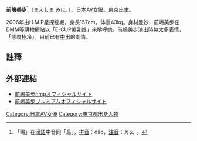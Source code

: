 {{AV女優|
|モデル名=前嶋 美歩
|ふりがな=まえしま みほ
|画像ファイル=
|別名=
|愛称=
|生年=1986
|生月=7
|生日=26
|出身地={{JPN}}・[[東京都|東京都]]
|血液型=O型
|時点=
|身長=154
|体重=43
|バスト=88
|ウエスト=58
|ヒップ=83
|カップ=E-65
|股下=
|靴=
|身体備考=
|ジャンル=
|AV出演期間=2006年-
|活動備考=
|他の活動=
|その他=
}}
'''前嶋美步'''<ref>「嶋」在[[漢語|漢語]]中音同「島」，[[漢語拼音|拼音]]：dǎo，[[注音符號|注音]]：ㄉㄠˇ。</ref>（まえしま みほ、{{bd|1986年|7月26日}}）、日本AV女優。東京出生。

2006年由H.M.P星探挖堀，身長157cm。体重43kg。身材曼妙，前嶋美步在DMM等購物網站以「E-CUP美乳娘」來稱呼她。前嶋美步演出時無太多表情，「態度極冷」。目前已有[[中出|中出]]的劇情。

== 註釋 ==
<references />

== 外部連結 ==
*[http://www.hmp.jp/official/maeshima/ 前嶋美步hmpオフィシャルサイト] {{Wayback|url=http://www.hmp.jp/official/maeshima/ |date=20100211112353 }}
*[https://web.archive.org/web/20090619224202/http://www.premium-beauty.com/works/-/list/%3D/article%3Dactress/id%3D18608/ 前嶋美步プレミアムオフィシャルサイト]

{{DEFAULTSORT:Maeshima Miho}}
[[Category:日本AV女優|Category:日本AV女優]]
[[Category:東京都出身人物|Category:東京都出身人物]]